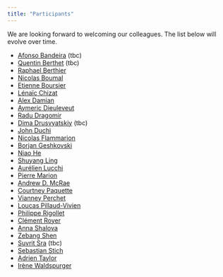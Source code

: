 ```yaml
---
title: "Participants"
---
```


We are looking forward to welcoming our colleagues.
The list below will evolve over time.

* [Afonso Bandeira](https://people.math.ethz.ch/~abandeira/) (tbc)
* [Quentin Berthet](https://q-berthet.github.io/) (tbc)
* [Raphael Berthier](https://raphael-berthier.github.io/)
* [Nicolas Boumal](https://www.nicolasboumal.net/)
* [Etienne Boursier](https://eboursier.github.io/)
* [Lénaïc Chizat](https://lchizat.github.io/)
* [Alex Damian](https://web.math.princeton.edu/~ad27/)
* [Aymeric Dieuleveut](http://www.cmap.polytechnique.fr/~aymeric.dieuleveut/)
* [Radu Dragomir](https://radualexandrudragomir.github.io/)
* [Dima Drusvyatskiy](https://sites.google.com/uw.edu/ddrusv/home) (tbc)
* [John Duchi](https://stanford.edu/~jduchi/)
* [Nicolas Flammarion](https://www.epfl.ch/labs/tml/)
* [Borjan Geshkovski](https://borjang.github.io/)
* [Niao He](https://odi.inf.ethz.ch/niaohe.html)
* [Shuyang Ling](https://shanghai.nyu.edu/academics/faculty/directory/shuyang-ling)
* [Aurélien Lucchi](https://alucchi.github.io/)
* [Pierre Marion](https://pierremarion23.github.io/)
* [Andrew D. McRae](https://admcrae.github.io/)
* [Courtney Paquette](https://cypaquette.github.io/)
* [Vianney Perchet](https://vianney.ai/)
* [Loucas Pillaud-Vivien](https://thebiglouloup.github.io/loucaspillaudvivien/)
* [Philippe Rigollet](https://math.mit.edu/~rigollet/)
* [Clément Royer](https://www.lamsade.dauphine.fr/~croyer/teach.html)
* [Anna Shalova](https://sites.google.com/view/annashalova/home)
* [Zebang Shen](https://shenzebang.github.io/)
* [Suvrit Sra](https://optml.mit.edu/) (tbc)
* [Sebastian Stich](https://sstich.ch/)
* [Adrien Taylor](https://adrientaylor.github.io/)
* [Irène Waldspurger](https://www.ceremade.dauphine.fr/~waldspurger/)
